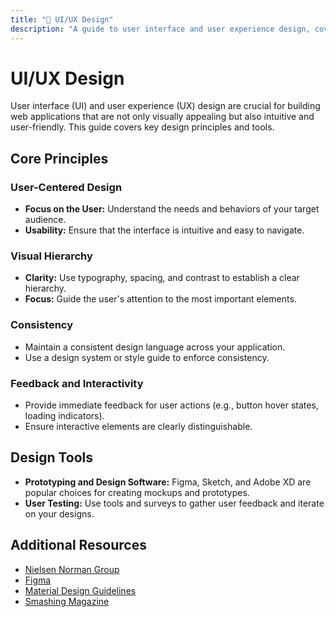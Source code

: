 ```yaml
---
title: "🎯 UI/UX Design"
description: "A guide to user interface and user experience design, covering design principles, tools, and best practices for creating engaging and user-friendly interfaces."
---
```


# UI/UX Design

User interface (UI) and user experience (UX) design are crucial for building web applications that are not only visually appealing but also intuitive and user-friendly. This guide covers key design principles and tools.

## Core Principles

### User-Centered Design

- **Focus on the User:** Understand the needs and behaviors of your target audience.
- **Usability:** Ensure that the interface is intuitive and easy to navigate.

### Visual Hierarchy

- **Clarity:** Use typography, spacing, and contrast to establish a clear hierarchy.
- **Focus:** Guide the user's attention to the most important elements.

### Consistency

- Maintain a consistent design language across your application.
- Use a design system or style guide to enforce consistency.

### Feedback and Interactivity

- Provide immediate feedback for user actions (e.g., button hover states, loading indicators).
- Ensure interactive elements are clearly distinguishable.

## Design Tools

- **Prototyping and Design Software:** Figma, Sketch, and Adobe XD are popular choices for creating mockups and prototypes.
- **User Testing:** Use tools and surveys to gather user feedback and iterate on your designs.


## Additional Resources

- [Nielsen Norman Group](https://www.nngroup.com/)
- [Figma](https://www.figma.com/)
- [Material Design Guidelines](https://material.io/design)
- [Smashing Magazine](https://www.smashingmagazine.com/)